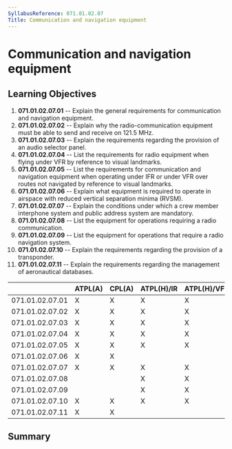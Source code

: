 ```yaml
---
SyllabusReference: 071.01.02.07
Title: Communication and navigation equipment
---
```


# Communication and navigation equipment

## Learning Objectives

1.  **071.01.02.07.01** -- Explain the general requirements for communication
    and navigation equipment.
2.  **071.01.02.07.02** -- Explain why the radio-communication equipment must be
    able to send and receive on 121.5 MHz.
3.  **071.01.02.07.03** -- Explain the requirements regarding the provision of
    an audio selector panel.
4.  **071.01.02.07.04** -- List the requirements for radio equipment when flying
    under VFR by reference to visual landmarks.
5.  **071.01.02.07.05** -- List the requirements for communication and
    navigation equipment when operating under IFR or under VFR over routes not
    navigated by reference to visual landmarks.
6.  **071.01.02.07.06** -- Explain what equipment is required to operate in
    airspace with reduced vertical separation minima (RVSM).
7.  **071.01.02.07.07** -- Explain the conditions under which a crew member
    interphone system and public address system are mandatory.
8.  **071.01.02.07.08** -- List the equipment for operations requiring a radio
    communication.
9.  **071.01.02.07.09** -- List the equipment for operations that require a
    radio navigation system.
10. **071.01.02.07.10** -- Explain the requirements regarding the provision of a
    transponder.
11. **071.01.02.07.11** -- Explain the requirements regarding the management of
    aeronautical databases.

|                 | ATPL(A) | CPL(A) | ATPL(H)/IR | ATPL(H)/VFR | CPL(H) | IR  | CBIR(A) |
| --------------- | ------- | ------ | ---------- | ----------- | ------ | --- | ------- |
| 071.01.02.07.01 | X       | X      | X          | X           | X      |     |         |
| 071.01.02.07.02 | X       | X      | X          | X           | X      |     |         |
| 071.01.02.07.03 | X       | X      | X          | X           | X      |     |         |
| 071.01.02.07.04 | X       | X      | X          | X           | X      |     |         |
| 071.01.02.07.05 | X       | X      | X          | X           | X      |     |         |
| 071.01.02.07.06 | X       | X      |            |             |        |     |         |
| 071.01.02.07.07 | X       | X      | X          | X           | X      |     |         |
| 071.01.02.07.08 |         |        | X          | X           | X      |     |         |
| 071.01.02.07.09 |         |        | X          | X           | X      |     |         |
| 071.01.02.07.10 | X       | X      | X          | X           | X      |     |         |
| 071.01.02.07.11 | X       | X      |            |             |        |     |         |

## Summary
